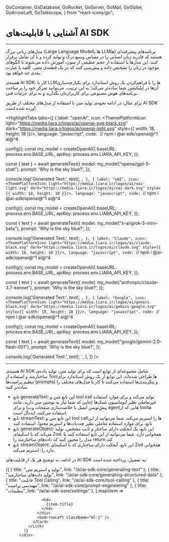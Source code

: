   GoContainer,
  GoDatabase,
  GoRocket,
  GoServer,
  GoMail,
  GoGlobe,
  GoArrowLeft,
  GoTelescope,
} from "react-icons/go";


<Layout>
<Head>
<title>مستندات آشنایی با قابلیت‌های AI SDK - لیارا</title>
<meta property="og:title" content="مستندات خدمات رایانش ابری لیارا" />
<meta property="og:description" content="مستندات مربوط به آشنایی با قابلیت‌های AI SDK"  />
</Head>


# آشنایی با قابلیت‌های AI SDK
<hr className="mb-2" />

مدل‌های زبانی بزرگ (Large Language Modelها یا LLMها) برنامه‌های پیشرفته‌ای هستند که قادرند زبان انسانی را در مقیاس وسیع درک و تولید کرده و با آن تعامل برقرار کنند. این مدل‌ها با استفاده از حجم عظیمی از متون، آموزش داده می‌شوند تا الگوهای موجود در زبان را تشخیص داده و پیش‌بینی کنند که در یک قطعه‌ی متنی، کلمه یا عبارت بعدی چه خواهد بود.
<div className="h-4" />


هسته‌ی AI SDK، کار با LLMها را با فراهم‌کردن یک روش استاندارد برای یکپارچه‌سازی آن‌ها در اپلیکیشن شما ساده‌تر می‌کند؛ به این ترتیب، می‌توانید تمرکز خود را بر ساخت برنامه‌های هوش مصنوعی برای کاربران‌تان بگذارید و نه برای جزئیات فنی.
<div className="h-4" />

برای مثال، در ادامه نحوه‌ی تولید متن با استفاده از مدل‌های مختلف از طریق AI SDK آورده شده است:

<HighlightTabs
  tabs={[
    {
      label: "openAI",
      icon: <ThemePlatformIcon light="https://media.liara.ir/logos/ai/openai-svg-black.svg" dark="https://media.liara.ir/logos/ai/openai-light.svg" style={{ width: 18, height: 18 }}/>,
      language: "javascript",
      code: `// npm i @ai-sdk/openai@^1 ai@^4


config();
const my_model = createOpenAI({
  baseURL: process.env.BASE_URL,
  apiKey:  process.env.LIARA_API_KEY,
});

const { text } = await generateText({
    model: my_model("openai/gpt-5-chat"),
    prompt: 'Why is the sky blue?',
});

console.log('Generated Text:', text);
`,
    },
    {
      label: "xAI",
        icon: <ThemePlatformIcon light="https://media.liara.ir/logos/ai/xai-light.svg" dark="https://media.liara.ir/logos/ai/xai-dark.svg" style={{ width: 18, height: 18 }}/>,
      language: "javascript",
      code: `// npm i @ai-sdk/openai@^1 ai@^4


config();
const my_model = createOpenAI({
  baseURL: process.env.BASE_URL,
  apiKey:  process.env.LIARA_API_KEY,
});

const { text } = await generateText({
    model: my_model("x-ai/grok-3-mini-beta"),
    prompt: 'Why is the sky blue?',
});

console.log('Generated Text:', text);
`,
    },
    {
      label: "Claude",
      icon: <ThemePlatformIcon light="https://media.liara.ir/logos/ai/claude-black.svg" dark="https://media.liara.ir/logos/ai/claude.svg" style={{ width: 18, height: 18 }}/>,
      language: "javascript",
      code: `// npm i @ai-sdk/openai@^1 ai@^4


config();
const my_model = createOpenAI({
  baseURL: process.env.BASE_URL,
  apiKey:  process.env.LIARA_API_KEY,
});

const { text } = await generateText({
    model: my_model("anthropic/claude-3.7-sonnet"),
    prompt: 'Why is the sky blue?',
});

console.log('Generated Text:', text);
`,
    },
    {
      label: "Google",
      icon: <ThemePlatformIcon light="https://media.liara.ir/logos/ai/gemini-black.svg" dark="https://media.liara.ir/logos/ai/gemini-google.svg" style={{ width: 18, height: 18 }}/>,
      language: "javascript",
      code: `// npm i @ai-sdk/openai@^1 ai@^4


config();
const my_model = createOpenAI({
  baseURL: process.env.BASE_URL,
  apiKey:  process.env.LIARA_API_KEY,
});

const { text } = await generateText({
    model: my_model("google/gemini-2.0-flash-001"),
    prompt: 'Why is the sky blue?',
});

console.log('Generated Text:', text);
`,
    },
  ]}
/>
<hr className="mb-2" />

<Section id="ai-sdk-core-functions" title="توابع اصلی AI SDK" />

هسته‌ی AI SDK شامل مجموعه‌ای از توابع است که برای تولید متن، تولید داده‌ی ساختارمند و استفاده از Toolها طراحی شده‌اند. این توابع از یک روش استاندارد برای تنظیم پرامپت‌ها (prompts) و پیکربندی‌ها استفاده می‌کنند تا کار با مدل‌های مختلف را ساده‌تر کنند.

<div className='h-4' />
<ul>
<li>تابع <Important>generateText</Important>: این تابع متن و tool call تولید می‌کند و برای موارد استفاده غیرتعاملی نظیر اتوماسیون تسک‌ها (جایی که شما نیاز به نوشتن متن دارید، مانند پیش‌نویس ایمیل یا خلاصه‌سازی صفحات وب) و برای agentهایی که از toolها استفاده می‌کنند، ایده‌آل است. </li>
<div className='h-4' />

<li>تابع <Important>streamText</Important>: این تابع متن و tool callها را استریم می‌کند. شما می‌توانید از این تابع، برای موارد استفاده تعاملی نظیر چت‌بات‌ها و استریم محتوا، استفاده کنید</li>
<div className='h-4' />

<li>تابع <Important>generateObject</Important>: این تابع، یک آبجکت دارای ساختار و تایپ مشخص، تولید می‌کند که با اسکیمای Zod، همخوانی دارد. شما می‌‌توانید از این تابع استفاده کنید تا مدل را مجبور کنید که داده‌های ساختارمند را return کند</li>
<div className='h-4' />

<li>تابع <Important>streamObject</Important>: این تابع، آبجکت دارای ساختاری که با اسکیمای Zod همخوانی دارد را، استریم می‌کند.</li>

</ul>
<div className='h-4' />




در ادامه، به توضیح هر یک از قابلیت‌های AI SDK به تفصیل، پرداخته شده است: 


<div className="h-4" />
<div className="grid md:grid-cols-3 gap-4">
            {[
      {
        title: "تولید و استریم متن",
        link: "/ai/ai-sdk-core/generating-text"
      },
      {
        title: "تولید داده‌های ساختارمند",
        link: "/ai/ai-sdk-core/generating-structured-data"
      },
      {
        title: "قابلیت Tool Calling",
        link: "/ai/ai-sdk-core/tool-calling"
      },
      {
        title: "مهندسی پرامپت",
        link: "/ai/ai-sdk-core/prompt-engineering"
      },
      {
        title: "تنظیمات",
        link: "/ai/ai-sdk-core/settings"
      },
  ].map(item =>
              <Link href={item.link}>
                <Card className="flex cursor-pointer w-full items-center justify-between">
                  <div className="flex items-center gap-3">
                    
                    <h4>
                      {item.title}
                    </h4>
                  </div>
                  <GoArrowLeft className="ml-1" />
                </Card>
              </Link>
            )}
          </div>
<div className="h-4" />


</Layout>